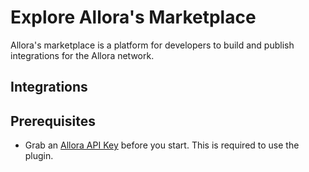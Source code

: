 
# Explore Allora's Marketplace

Allora's marketplace is a platform for developers to build and publish integrations for the Allora network.

## Integrations

<Cards>
  <Card title="Eliza OS" href="/marketplace/integrations/eliza-os" />
  <Card title="GOAT SDK" href="/marketplace/integrations/goat-sdk" />
</Cards>

## Prerequisites

- Grab an [Allora API Key](https://developer.upshot.xyz) before you start. This is required to use the plugin.
